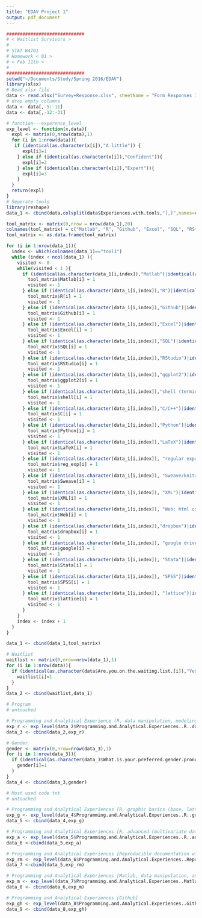 ```yaml
---
title: "EDAV Project 1"
output: pdf_document
---
```


```r
#############################
# < Waitlist Survivors >
#
# STAT W4701 
# Homework < 01 >
# < Feb 11th >
#
#############################
setwd("~/Documents/Study/Spring 2016/EDAV")
library(xlsx)
# Read xlsx file
data <- read.xlsx("Survey+Response.xlsx", sheetName = "Form Responses 1")
# drop empty columns
data <- data[,-5:-11]
data <- data[,-12:-31]

# function---experence_level
exp_level <- function(x,data){
  expl <- matrix(0,nrow(data),1)
  for (i in 1:nrow(data)){
   if (identical(as.character(x[i]),"A little")) {
      expl[i]=1
    } else if (identical(as.character(x[i]),"Confident")){
      expl[i]=2
    } else if (identical(as.character(x[i]),"Expert")){
      expl[i]=3
    } 
  }
  return(expl)
}
# Seperate tools
library(reshape)
data_1 <- cbind(data,colsplit(data$Experiences.with.tools,"[,]",names=c("tool1","tool2","tool3","tool4","tool5","tool6","tool7","tool8","tool9","tool10","tool11","tool12","tool13","tool14","tool15","tool16")))

tool_matrix <- matrix(0,nrow = nrow(data_1),20)
colnames(tool_matrix) = c("Matlab", "R", "Github", "Excel", "SQL", "RStudio", "ggplot2", "shell", "C", "Python", "LaTeX", "reg_exp", "Sweave", "XML", "Web", "dropbox", "google","Stata", "SPSS", "lattice")
tool_matrix <- as.data.frame(tool_matrix)

for (i in 1:nrow(data_1)){
  index <- which(colnames(data_1)=="tool1")
  while (index < ncol(data_1) ){
    visited <- 0
    while(visited < 1 ){
      if (identical(as.character(data_1[i,index]),"Matlab")|identical(as.character(data_1[i,index])," Matlab")){
        tool_matrix$Matlab[i] = 1
        visited <- 1
      } else if (identical(as.character(data_1[i,index]),"R")|identical(as.character(data_1[i,index])," R")){
        tool_matrix$R[i] = 1
        visited <- 1
      } else if (identical(as.character(data_1[i,index]),"Github")|identical(as.character(data_1[i,index])," Github")){
        tool_matrix$Github[i] = 1
        visited <- 1
      } else if (identical(as.character(data_1[i,index]),"Excel")|identical(as.character(data_1[i,index])," Excel")){
        tool_matrix$Excel[i] = 1
        visited <- 1
      } else if (identical(as.character(data_1[i,index]),"SQL")|identical(as.character(data_1[i,index])," SQL")){
        tool_matrix$SQL[i] = 1
        visited <- 1
      } else if (identical(as.character(data_1[i,index]),"RStudio")|identical(as.character(data_1[i,index])," RStudio")){
        tool_matrix$RStudio[i] = 1
        visited <- 1
      } else if (identical(as.character(data_1[i,index]),"ggplot2")|identical(as.character(data_1[i,index])," ggplot2")){
        tool_matrix$ggplot2[i] = 1
        visited <- 1
      } else if (identical(as.character(data_1[i,index]),"shell (terminal / command line)")|identical(as.character(data_1[i,index])," shell (terminal / command line)")){
        tool_matrix$shell[i] = 1
        visited <- 1
      } else if (identical(as.character(data_1[i,index]),"C/C++")|identical(as.character(data_1[i,index])," C/C++")){
        tool_matrix$C[i] = 1
        visited <- 1
      } else if (identical(as.character(data_1[i,index]),"Python")|identical(as.character(data_1[i,index])," Python")){
        tool_matrix$Python[i] = 1
        visited <- 1
      } else if (identical(as.character(data_1[i,index]),"LaTeX")|identical(as.character(data_1[i,index])," LaTeX")){
        tool_matrix$LaTeX[i] = 1
        visited <- 1
      } else if (identical(as.character(data_1[i,index]), "regular expressions (grep)")|identical(as.character(data_1[i,index]), " regular expressions (grep)")){
        tool_matrix$reg_exp[i] = 1
        visited <- 1
      } else if (identical(as.character(data_1[i,index]), "Sweave/knitr")|identical(as.character(data_1[i,index]), " Sweave/knitr")){
        tool_matrix$Sweave[i] = 1
        visited <- 1
      } else if (identical(as.character(data_1[i,index]), "XML")|identical(as.character(data_1[i,index]), " XML")){
        tool_matrix$XML[i] = 1
        visited <- 1
      } else if (identical(as.character(data_1[i,index]), "Web: html css js")|identical(as.character(data_1[i,index]), " Web: html css js")){
        tool_matrix$Web[i] = 1
        visited <- 1
      } else if (identical(as.character(data_1[i,index]),"dropbox")|identical(as.character(data_1[i,index])," dropbox")){
        tool_matrix$dropbox[i] = 1
        visited <- 1
      } else if (identical(as.character(data_1[i,index]), "google drive (formerly docs)")|identical(as.character(data_1[i,index]), " google drive (formerly docs)")){
        tool_matrix$google[i] = 1
        visited <- 1
      } else if (identical(as.character(data_1[i,index]), "Stata")|identical(as.character(data_1[i,index]), " Stata")){
        tool_matrix$Stata[i] = 1
        visited <- 1
      } else if (identical(as.character(data_1[i,index]), "SPSS")|identical(as.character(data_1[i,index]), " SPSS")){
        tool_matrix$SPSS[i] = 1
        visited <- 1
      } else if (identical(as.character(data_1[i,index]), "lattice")|identical(as.character(data_1[i,index]), " lattice")){
        tool_matrix$lattice[i] = 1
        visited <- 1
      } 
    }
    index <- index + 1
  }
}

data_1 <- cbind(data_1,tool_matrix)

# Waitlist
waitlist <- matrix(0,nrow=nrow(data_1),1)
for (i in 1:nrow(data)){
  if (identical(as.character(data$Are.you.on.the.waiting.list.[i]),"Yes")) {
    waitlist[i]=1
  }
}
data_2 <- cbind(waitlist,data_1)

# Program
# untouched

# Programming and Analytical Experience (R, data manipulation, modeling) 
exp_r <- exp_level(data_2$Programming.and.Analytical.Experiences..R..data.manipulation.and.modeling.,data_2)
data_3 <- cbind(data_2,exp_r)

# Gender
gender <- matrix(0,nrow=nrow(data_3),1)
for (i in 1:nrow(data_3)){
  if (identical(as.character(data_3$What.is.your.preferred.gender.pronoun.),"she/her")) {
    gender[i]=1
  }
}
data_4 <- cbind(data_3,gender)

# Most used code txt
# untouched

# Programming and Analytical Experiences [R, graphic basics (base, lattice, grid etc. )]
exp_g <- exp_level(data_4$Programming.and.Analytical.Experiences..R..graphic.basics..base..lattice..grid.etc....,data_4)
data_5 <- cbind(data_4,exp_g)

# Programming and Analytical Experiences [R, advanced (multivariate data analysis, e.g. spatiotemporal 
exp_a <- exp_level(data_5$Programming.and.Analytical.Experiences..R..advanced..multivariate.data.analysis..e.g..spatiotemporal.data..visualization.and.modeling..,data_5)
data_6 <-cbind(data_5,exp_a)

# Programming and Analytical Experiences [Reproducible documentation with R (e.g. R Markdown)]
exp_rm <- exp_level(data_6$Programming.and.Analytical.Experiences..Reproducible.documentation.with.R..e.g..R.Markdown..,data_6)
data_7 <-cbind(data_5,exp_rm)

# Programming and Analytical Experiences [Matlab, data manipulation, analysis, visualization and 
exp_m <- exp_level(data_7$Programming.and.Analytical.Experiences..Matlab..data.manipulation..analysis..visualization.and.modeling.,data_7)
data_8 <- cbind(data_6,exp_m)

# Programming and Analytical Experiences [Github]
exp_gh <- exp_level(data_8$Programming.and.Analytical.Experiences..Github.,data_8)
data_9 <- cbind(data_8,exp_gh)

```

